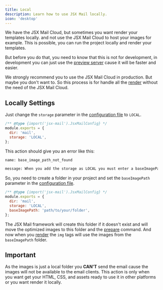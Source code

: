 ```yaml
---
title: Local
description: Learn how to use JSX Mail locally.
icon: 'desktop'
---
```


We have the JSX Mail Cloud, but sometimes you want render your templates locally. and not use the JSX Mail Cloud to host your images for example. This is possible, you can run the project locally and render your templates.

But before you do that, you need to know that this is not for development, in development you can just use the [preview server](/framework/preview) cause it will be faster and easier.

We strongly recommend you to use the JSX Mail Cloud in production. But maybe you don't want to. So this process is for handle all the [render](/framework/learning/rendering) without the need of the JSX Mail Cloud.

## Locally Settings

Just change the `storage` parameter in the [configuration file](/framework/configuration) to `LOCAL`.

```js jsx-mail.config.js
/** @type {import('jsx-mail').JsxMailConfig} */
module.exports = {
  dir: 'mail',
  storage: 'LOCAL',
};
```

This action should give you an error like this:

```sh
name: base_image_path_not_found

message: When you add the storage as LOCAL you must enter a baseImagePath
```

So, you need to create a folder in your project and set the `baseImagePath` parameter in the [configuration file](/framework/configuration).

```js jsx-mail.config.js
/** @type {import('jsx-mail').JsxMailConfig} */
module.exports = {
  dir: 'mail',
  storage: 'LOCAL',
  baseImagePath: 'path/to/your/folder',
};
```

The JSX Mail framework will create this folder if it doesn't exist and will move the optimized images to this folder and the [prepare](/framework/learning/rendering#preparing) command. And now when you [render](/framework/learning/rendering#rendering) the `img` tags will use the images from the `baseImagePath` folder.

## Important

As the images is just a local folder you **CAN'T** send the email cause the images will not be available to the email clients. This action is only when you want get your HTML, CSS, and assets ready to use it in other platforms or you want render it locally.
